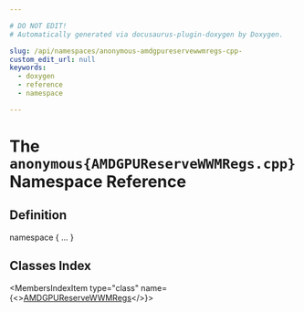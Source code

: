 ```yaml
---

# DO NOT EDIT!
# Automatically generated via docusaurus-plugin-doxygen by Doxygen.

slug: /api/namespaces/anonymous-amdgpureservewwmregs-cpp-
custom_edit_url: null
keywords:
  - doxygen
  - reference
  - namespace

---
```





# The `anonymous{AMDGPUReserveWWMRegs.cpp}` Namespace Reference

<DoxygenPage pluginConfig={pluginConfig}>



## Definition

<CodeBlock>namespace &#123; ... &#125;</CodeBlock>

## Classes Index

<MembersIndex>

<MembersIndexItem
  type="class"
  name={<><a href="/docs/api/classes/anonymous-namespace-amdgpureservewwmregs-cpp-/amdgpureservewwmregs">AMDGPUReserveWWMRegs</a></>}>
</MembersIndexItem>

</MembersIndex>


</DoxygenPage>
